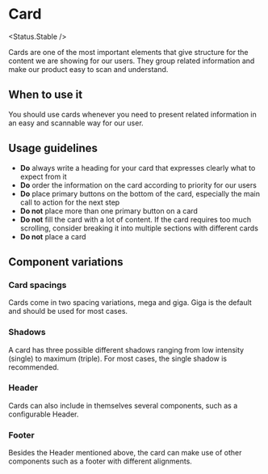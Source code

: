 
# Card

<Status.Stable />

Cards are one of the most important elements that give structure for the content we are showing for our
users. They group related information and make our product easy to scan and understand.

<Story id="components-card--base" />

<Props of={Card} />

## When to use it

You should use cards whenever you need to present related information in an easy and scannable way for our user.

## Usage guidelines

- **Do** always write a heading for your card that expresses clearly what to expect from it
- **Do** order the information on the card according to priority for our users
- **Do** place primary buttons on the bottom of the card, especially the main call to action for the next step
- **Do not** place more than one primary button on a card
- **Do not** fill the card with a lot of content. If the card requires too much scrolling, consider breaking it into multiple sections with different cards
- **Do not** place a card

## Component variations

### Card spacings

Cards come in two spacing variations, mega and giga. Giga
is the default and should be used for most cases.

<Story id="components-card--spacings" />

### Shadows

A card has three possible different shadows ranging from low intensity (single) to maximum (triple). For most cases,
the single shadow is recommended.

<Story id="components-card--shadows" />

### Header

Cards can also include in themselves several components, such as a configurable Header.

<Story id="components-card--with-header" />

### Footer

Besides the Header mentioned above, the card can make use of other components such as a footer with different alignments.

<Story id="components-card--with-footer" />
